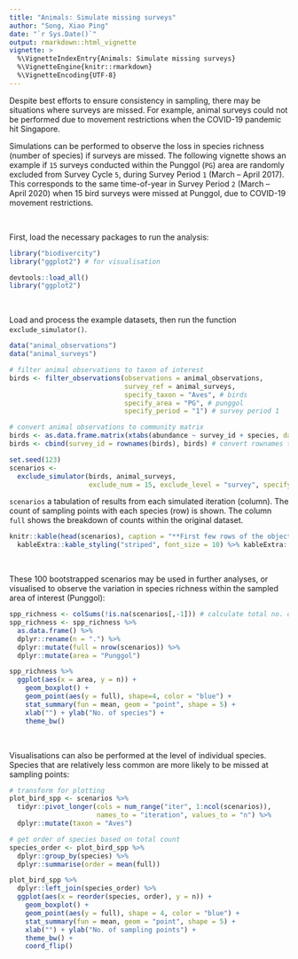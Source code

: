 ```yaml
---
title: "Animals: Simulate missing surveys"
author: "Song, Xiao Ping"
date: "`r Sys.Date()`"
output: rmarkdown::html_vignette
vignette: >
  %\VignetteIndexEntry{Animals: Simulate missing surveys}
  %\VignetteEngine{knitr::rmarkdown}
  %\VignetteEncoding{UTF-8}
---
```


Despite best efforts to ensure consistency in sampling, there may be situations where surveys are missed. For example, animal surveys could not be performed due to movement restrictions when the COVID-19 pandemic hit Singapore.

Simulations can be performed to observe the loss in species richness (number of species) if surveys are missed. The following vignette shows an example if `15` surveys conducted within the Punggol (`PG`) area are randomly excluded from Survey Cycle `5`, during Survey Period `1` (March – April 2017). This corresponds to the same time-of-year in Survey Period `2` (March – April 2020) when 15 bird surveys were missed at Punggol, due to COVID-19 movement restrictions.

<br>

First, load the necessary packages to run the analysis:

```r
library("biodivercity")
library("ggplot2") # for visualisation
```

```r
devtools::load_all()
library("ggplot2")
```

<br>

Load and process the example datasets, then run the function `exclude_simulator()`. 

```r

data("animal_observations")
data("animal_surveys")

# filter animal observations to taxon of interest
birds <- filter_observations(observations = animal_observations,
                             survey_ref = animal_surveys,
                             specify_taxon = "Aves", # birds
                             specify_area = "PG", # punggol
                             specify_period = "1") # survey period 1

# convert animal observations to community matrix
birds <- as.data.frame.matrix(xtabs(abundance ~ survey_id + species, data = birds))
birds <- cbind(survey_id = rownames(birds), birds) # convert rownames to col

set.seed(123)
scenarios <- 
  exclude_simulator(birds, animal_surveys,
                    exclude_num = 15, exclude_level = "survey", specify_cycles = 5)

```

`scenarios` a tabulation of results from each simulated iteration (column). The count of sampling points with each species (row) is shown. The column `full` shows the breakdown of counts within the original dataset.

```r
knitr::kable(head(scenarios), caption = "**First few rows of the object `scenarios`.**") %>%
  kableExtra::kable_styling("striped", font_size = 10) %>% kableExtra::scroll_box(width = "100%")
```

<br>

These 100 bootstrapped scenarios may be used in further analyses, or visualised to observe the variation in species richness within the sampled area of interest (Punggol): 

```r

spp_richness <- colSums(!is.na(scenarios[,-1])) # calculate total no. of bird species per scenario
spp_richness <- spp_richness %>%
  as.data.frame() %>%
  dplyr::rename(n = ".") %>%
  dplyr::mutate(full = nrow(scenarios)) %>%
  dplyr::mutate(area = "Punggol")

spp_richness %>%
  ggplot(aes(x = area, y = n)) +
    geom_boxplot() +
    geom_point(aes(y = full), shape=4, color = "blue") +
    stat_summary(fun = mean, geom = "point", shape = 5) + 
    xlab("") + ylab("No. of species") + 
    theme_bw()

```

<br>

Visualisations can also be performed at the level of individual species. Species that are relatively less common are more likely to be missed at sampling points: 

```r

# transform for plotting
plot_bird_spp <- scenarios %>%
  tidyr::pivot_longer(cols = num_range("iter", 1:ncol(scenarios)),
                      names_to = "iteration", values_to = "n") %>%
  dplyr::mutate(taxon = "Aves")

# get order of species based on total count
species_order <- plot_bird_spp %>%
  dplyr::group_by(species) %>%
  dplyr::summarise(order = mean(full))

plot_bird_spp %>%
  dplyr::left_join(species_order) %>% 
  ggplot(aes(x = reorder(species, order), y = n)) +
    geom_boxplot() +
    geom_point(aes(y = full), shape = 4, color = "blue") +
    stat_summary(fun = mean, geom = "point", shape = 5) + 
    xlab("") + ylab("No. of sampling points") + 
    theme_bw() +
    coord_flip() 

```

